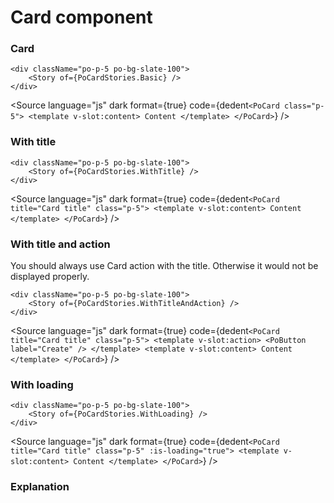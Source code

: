 # Card component




<Meta of={PoCardStories} />

### Card

    <div className="po-p-5 po-bg-slate-100">
    	<Story of={PoCardStories.Basic} />
    </div>

<Source
	language="js"
	dark
	format={true}
	code={dedent`
    <PoCard class="p-5">
        <template v-slot:content>
        Content
        </template>
    </PoCard>
  `}
/>

### With title

    <div className="po-p-5 po-bg-slate-100">
    	<Story of={PoCardStories.WithTitle} />
    </div>

<Source
	language="js"
	dark
	format={true}
	code={dedent`
    <PoCard title="Card title" class="p-5">
        <template v-slot:content>
        Content
        </template>
    </PoCard>
  `}
/>

### With title and action

You should always use Card action with the title. Otherwise it would not be displayed properly.

    <div className="po-p-5 po-bg-slate-100">
    	<Story of={PoCardStories.WithTitleAndAction} />
    </div>

<Source
	language="js"
	dark
	format={true}
	code={dedent`
    <PoCard title="Card title" class="p-5">
        <template v-slot:action>
          <PoButton label="Create" />
        </template>
        <template v-slot:content>
        Content
        </template>
    </PoCard>
  `}
/>

### With loading

    <div className="po-p-5 po-bg-slate-100">
    	<Story of={PoCardStories.WithLoading} />
    </div>

<Source
	language="js"
	dark
	format={true}
	code={dedent`
    <PoCard title="Card title" class="p-5" :is-loading="true">
        <template v-slot:content>
        Content
        </template>
    </PoCard>
  `}
/>

### Explanation

<ArgTypes of={PoCardStories} />
